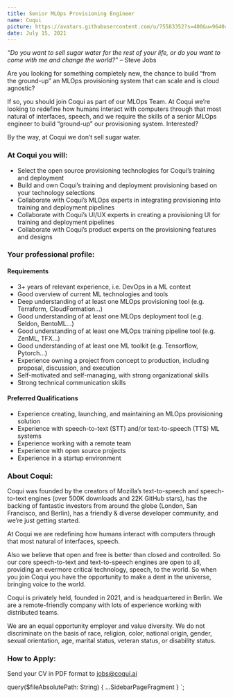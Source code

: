 ```yaml
---
title: Senior MLOps Provisioning Engineer
name: Coqui
picture: https://avatars.githubusercontent.com/u/75583352?s=400&u=9640c480b84c161c8976d1ebbf2ec3f803f9d82e&v=4
date: July 15, 2021
---
```



_“Do you want to sell sugar water for the rest of your life, or do you want to come with me and change the world?”_
– Steve Jobs

Are you looking for something completely new, the chance to build “from the ground-up” an MLOps provisioning system
that can scale and is cloud agnostic?

If so, you should join Coqui as part of our MLOps Team. At Coqui we’re looking to redefine how humans interact with
computers through that most natural of interfaces, speech, and we require the skills of a senior MLOps engineer to
build “ground-up” our provisioning system. Interested?

By the way, at Coqui we don’t sell sugar water.

<!-- markdownlint-disable no-trailing-punctuation -->

### At Coqui you will:

- Select the open source provisioning technologies for Coqui’s training and deployment
- Build and own Coqui’s training and deployment provisioning based on your technology selections
- Collaborate with Coqui’s MLOps experts in integrating provisioning into training and deployment pipelines
- Collaborate with Coqui’s UI/UX experts in creating a provisioning UI for training and deployment pipelines
- Collaborate with Coqui’s product experts on the provisioning features and designs

### Your professional profile:

#### Requirements

- 3+ years of relevant experience, i.e. DevOps in a ML context
- Good overview of current ML technologies and tools
- Deep understanding of at least one MLOps provisioning tool (e.g. Terraform, CloudFormation…)
- Good understanding of at least one MLOps deployment tool (e.g. Seldon, BentoML…)
- Good understanding of at least one MLOps training pipeline tool (e.g. ZenML, TFX...)
- Good understanding of at least one ML toolkit (e.g. Tensorflow, Pytorch...)
- Experience owning a project from concept to production, including proposal, discussion, and execution
- Self-motivated and self-managing, with strong organizational skills
- Strong technical communication skills

#### Preferred Qualifications

- Experience creating, launching, and maintaining an MLOps provisioning solution
- Experience with speech-to-text (STT) and/or text-to-speech (TTS) ML systems
- Experience working with a remote team
- Experience with open source projects
- Experience in a startup environment

### About Coqui:

Coqui was founded by the creators of Mozilla’s text-to-speech and speech-to-text engines (over 500K downloads and
22K GitHub stars), has the backing of fantastic investors from around the globe (London, San Francisco, and Berlin),
has a friendly & diverse developer community, and we’re just getting started.

At Coqui we are redefining how humans interact with computers through that most natural of interfaces, speech.

Also we believe that open and free is better than closed and controlled. So our core speech-to-text and text-to-speech
engines are open to all, providing an evermore critical technology, speech, to the world. So when you join Coqui
you have the opportunity to make a dent in the universe, bringing voice to the world.

Coqui is privately held, founded in 2021, and is headquartered in Berlin. We are a remote-friendly company with lots
of experience working with distributed teams.

We are an equal opportunity employer and value diversity. We do not discriminate on the basis of race, religion,
color, national origin, gender, sexual orientation, age, marital status, veteran status, or disability status.

### How to Apply:

Send your CV in PDF format to jobs@coqui.ai

<!-- markdownlint-enable line-length -->

  query($fileAbsolutePath: String) {
    ...SidebarPageFragment
  }
`;
